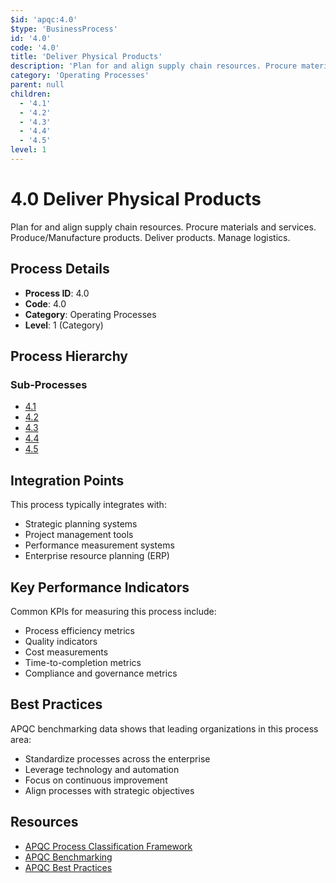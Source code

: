 ```yaml
---
$id: 'apqc:4.0'
$type: 'BusinessProcess'
id: '4.0'
code: '4.0'
title: 'Deliver Physical Products'
description: 'Plan for and align supply chain resources. Procure materials and services. Produce/Manufacture products. Deliver products. Manage logistics.'
category: 'Operating Processes'
parent: null
children:
  - '4.1'
  - '4.2'
  - '4.3'
  - '4.4'
  - '4.5'
level: 1
---
```


# 4.0 Deliver Physical Products

Plan for and align supply chain resources. Procure materials and services. Produce/Manufacture products. Deliver products. Manage logistics.

## Process Details

- **Process ID**: 4.0
- **Code**: 4.0
- **Category**: Operating Processes
- **Level**: 1 (Category)

## Process Hierarchy

### Sub-Processes

- [4.1](4.1.mdx)
- [4.2](4.2.mdx)
- [4.3](4.3.mdx)
- [4.4](4.4.mdx)
- [4.5](4.5.mdx)

## Integration Points

This process typically integrates with:

- Strategic planning systems
- Project management tools
- Performance measurement systems
- Enterprise resource planning (ERP)

## Key Performance Indicators

Common KPIs for measuring this process include:

- Process efficiency metrics
- Quality indicators
- Cost measurements
- Time-to-completion metrics
- Compliance and governance metrics

## Best Practices

APQC benchmarking data shows that leading organizations in this process area:

- Standardize processes across the enterprise
- Leverage technology and automation
- Focus on continuous improvement
- Align processes with strategic objectives

## Resources

- [APQC Process Classification Framework](https://www.apqc.org/process-frameworks)
- [APQC Benchmarking](https://www.apqc.org/benchmarking)
- [APQC Best Practices](https://www.apqc.org/best-practices)
